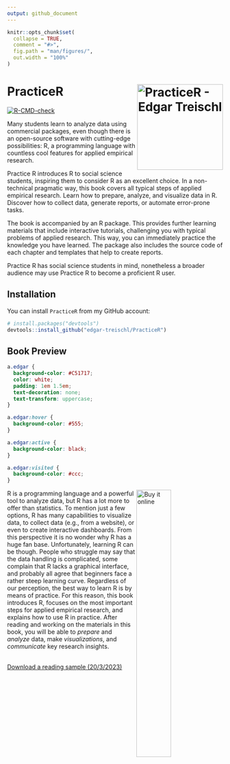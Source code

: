 ```yaml
---
output: github_document
---
```


<!-- README.md is generated from README.Rmd. Please edit that file -->

```r
knitr::opts_chunk$set(
  collapse = TRUE,
  comment = "#>",
  fig.path = "man/figures/",
  out.width = "100%"
)
```

# PracticeR <img src="man/figures/logo.png" alt="PracticeR - Edgar Treischl" align="right" width="200"/>

<!-- badges: start -->

[![R-CMD-check](https://github.com/edgar-treischl/PracticeR/actions/workflows/R-CMD-check.yaml/badge.svg)](https://github.com/edgar-treischl/PracticeR/actions/workflows/R-CMD-check.yaml)

<!-- badges: end -->

Many students learn to analyze data using commercial packages, even though there is an open-source software with cutting-edge possibilities: R, a programming language with countless cool features for applied empirical research.

Practice R introduces R to social science students, inspiring them to consider R as an excellent choice. In a non-technical pragmatic way, this book covers all typical steps of applied empirical research. Learn how to prepare, analyze, and visualize data in R. Discover how to collect data, generate reports, or automate error-prone tasks.

The book is accompanied by an R package. This provides further learning materials that include interactive tutorials, challenging you with typical problems of applied research. This way, you can immediately practice the knowledge you have learned. The package also includes the source code of each chapter and templates that help to create reports. 

Practice R has social science students in mind, nonetheless a broader audience may use Practice R to become a proficient R user.

## Installation

You can install `PracticeR` from my GitHub account:

``` r
# install.packages("devtools")
devtools::install_github("edgar-treischl/PracticeR")
```

## Book Preview

```css
a.edgar {
  background-color: #C51717;
  color: white;
  padding: 1em 1.5em;
  text-decoration: none;
  text-transform: uppercase;
}

a.edgar:hover {
  background-color: #555;
}

a.edgar:active {
  background-color: black;
}

a.edgar:visited {
  background-color: #ccc;
}
```

<a href="https://www.amazon.de/Practice-Interactive-Textbook-Edgar-Treischl/dp/311070496X/ref=sr_1_2?__mk_de_DE=%C3%85M%C3%85%C5%BD%C3%95%C3%91&crid=1MY9JEP05K1OU&keywords=Practice+R&qid=1677311458&sprefix=practice+r%2Caps%2C102&sr=8-2"><img src="man/figures/cover.png" align="right" width="40%" title="Buy it online"/></a>


R is a programming language and a powerful tool to analyze data, but R has a lot more to offer than statistics. To mention just a few options, R has many capabilities to visualize data, to collect data (e.g., from a website), or even to create interactive dashboards. From this perspective it is no wonder why R has a huge fan base. Unfortunately, learning R can be though. People who struggle may say that the data handling is complicated, some complain that R lacks a graphical interface, and probably all agree that beginners face a rather steep learning curve. Regardless of our perception, the best way to learn R is by means of practice. For this reason, this book introduces R, focuses on the most important steps for applied empirical research, and explains how to use R in practice. After reading and working on the materials in this book, you will be able to *prepare* and *analyze* data, make *visualizations*, and *communicate* key research insights.

<br>
<a class="edgar" align="right" href="#">Download a reading sample (20/3/2023)</a>


